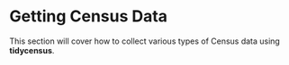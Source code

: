 # Getting Census Data

This section will cover how to collect various types of Census data using **tidycensus**.
